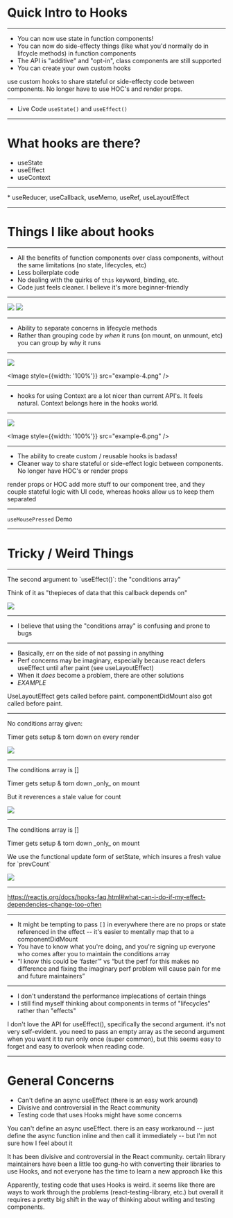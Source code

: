
<Head>
  <title>Intro to Hooks</title>
</Head>

# Quick Intro to Hooks

---

* You can now use state in function components!
* You can now do side-effecty things (like what you'd normally do in lifcycle methods) in function components
* The API is "additive" and "opt-in", class components are still supported
* You can create your own custom hooks

<Notes>use custom hooks to share stateful or side-effecty code between components. No longer have to use HOC's and render props.</Notes>

---

* Live Code `useState()` and `useEffect()`

---

# What hooks are there?
* useState
* useEffect
* useContext
<hr />
* useReducer, useCallback, useMemo, useRef, useLayoutEffect

---

# Things I like about hooks

---

* All the benefits of function components over class components, without the same limitations (no state, lifecycles, etc)
* Less boilerplate code
* No dealing with the quirks of `this` keyword, binding, etc.
* Code just feels cleaner. I believe it's more beginner-friendly

---
<div style={{display: 'flex'}}>
  <Image src="example-1.png" />

  <Image src="example-2.png" />
</div>

---

* Ability to separate concerns in lifecycle methods
* Rather than grouping code by *when* it runs (on mount, on unmount, etc) you can group by *why* it runs

---

<div style={{display: 'flex'}}>
  <Image style={{width: '100%'}} src="example-3.png" />

  <Image style={{width: '100%'}} src="example-4.png" />
</div>

---

* hooks for using Context are a lot nicer than current API's. It feels natural. Context belongs here in the hooks world.

---

<div style={{display: 'flex'}}>
  <Image style={{width: '100%'}} src="example-5.png" />

  <Image style={{width: '100%'}} src="example-6.png" />
</div>

---

* The ability to create custom / reusable hooks is badass!
* Cleaner way to share stateful or side-effect logic between components. No longer have HOC's or render props

<Notes>render props or HOC add more stuff to our component tree, and they couple stateful logic with UI code, whereas hooks allow us to keep them separated</Notes>

---

`useMousePressed` Demo

---

# Tricky / Weird Things

---

<p>The second argument to `useEffect()`: the "conditions array"</p>
<p>Think of it as "thepieces of data that this callback depends on"</p>

<Image src="example-7.png" />

---

* I believe that using the "conditions array" is confusing and prone to bugs

---

* Basically, err on the side of not passing in anything
* Perf concerns may be imaginary, especially because react defers useEffect until after paint (see useLayoutEffect)
* When it *does* become a problem, there are other solutions
* *EXAMPLE*

<Notes>UseLayoutEffect gets called before paint. componentDidMount also got called before paint.</Notes>

---

<p>No conditions array given:</p>
<p>Timer gets setup & torn down on every render</p>

<Image src="example-8.png" />

---

<p>The conditions array is []</p>
<p>Timer gets setup & torn down _only_ on mount</p>
<p>But it reverences a stale value for count</p>

<Image src="example-9.png" />

---

<p>The conditions array is []</p>
<p>Timer gets setup & torn down _only_ on mount</p>
<p>We use the functional update form of setState, which insures a fresh value for `prevCount`</p>

<Image src="example-10.png" />

---

<a href="https://reactjs.org/docs/hooks-faq.html#what-can-i-do-if-my-effect-dependencies-change-too-often">
https://reactjs.org/docs/hooks-faq.html#what-can-i-do-if-my-effect-dependencies-change-too-often
</a>

---

* It might be tempting to pass `[]` in everywhere there are no props or state referenced in the effect -- it's easier to mentally map that to a componentDidMount
* You have to know what you're doing, and you're signing up everyone who comes after you to maintain the conditions array
* “I know this could be ‘faster’” vs “but the perf for this makes no difference and fixing the imaginary perf problem will cause pain for me and future maintainers”

---

* I don't understand the performance implecations of certain things
* I still find myself thinking about components in terms of "lifecycles" rather than "effects"

<Notes>
I don't love the API for useEffect(), specifically the second argument. it's not very self-evident. you need to pass an empty array as the second argument when you want it to run only once (super common), but this seems easy to forget and easy to overlook when reading code.
</Notes>

---
# General Concerns
* Can't define an async useEffect (there is an easy work around)
* Divisive and controversial in the React community
* Testing code that uses Hooks might have some concerns

<Notes>
You can't define an async useEffect. there is an easy workaround -- just define the async function inline and then call it immediately -- but I'm not sure how I feel about it

It has been divisive and controversial in the React community. certain library maintainers have been a little too gung-ho with converting their libraries to use Hooks, and not everyone has the time to learn a new approach like this

Apparently, testing code that uses Hooks is weird. it seems like there are ways to work through the problems (react-testing-library, etc.) but overall it requires a pretty big shift in the way of thinking about writing and testing components.
</Notes>
